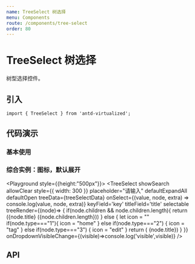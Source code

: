 ```yaml
---
name: TreeSelect 树选择
menu: Components
route: /components/tree-select
order: 80
---
```



# TreeSelect 树选择

树型选择控件。


## 引入

```
import { TreeSelect } from 'antd-virtualized';
```

## 代码演示

### 基本使用

<Playground>
<TreeSelect
  placeholder="支持大数据的TreeSelect"
  treeData={treeData}
  style={{ width: 200 }}
  allowClear
  showSearch
  selectable
/>
</Playground>

### 综合实例：图标，默认展开

<Playground style={{height:"500px"}}>
<TreeSelect
  showSearch
  allowClear
  style={{ width: 300 }}
  placeholder="请输入"
  defaultExpandAll
  defaultOpen
  treeData={treeSelectData}
  onSelect={(value, node, extra) => console.log(value, node, extra)}
  keyField='key'
  titleField='title'
  selectable
  treeRender={(node)=> {
    if(node.children && node.children.length){
      return (<span>{node.title} ({node.children.length})</span>)
    } else {
      let icon = ""
      if(node.type==="1"){
        icon = "home"
      } else if(node.type==="2") {
        icon = "tag"
      } else if(node.type==="3") {
        icon = "edit"
      }
      return (<span><Icon type={icon}/> {node.title}</span>)
    }
  }}
  onDropdownVisibleChange={(visible)=>console.log('visible',visible)}
/>
</Playground>


## API

<Props of={TreeSelect} isToggle title="⚛️ TreeSelect props"/>